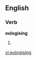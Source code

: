 
==English==

===Verb===
'''eulogising'''

# {{present participle of|[[eulogise]]}}

[[vi:eulogising]]